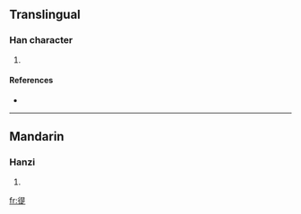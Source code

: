 ==Translingual==

===Han character===
{{Han char|rn=60|rad=彳|as=09|sn=12|four=2628<sub>1</sub>|canj=竹人日一人 (HOAMO)}}

# {{defn|Han|sort=彳09}}

====References====
* {{Han ref|kx=0369.090|dkj=10170|dj=0695.010|hdz=20832.090|uh=5FA5|ud=24485|bh=D8F6|bd=55542}}

----

==Mandarin==

===Hanzi===
{{cmn-hanzi|pin=[[chí]] ([[chi2]])|wg=ch'ih<sup>2</sup>}}

# {{defn|Mandarin}}

[[fr:徥]]